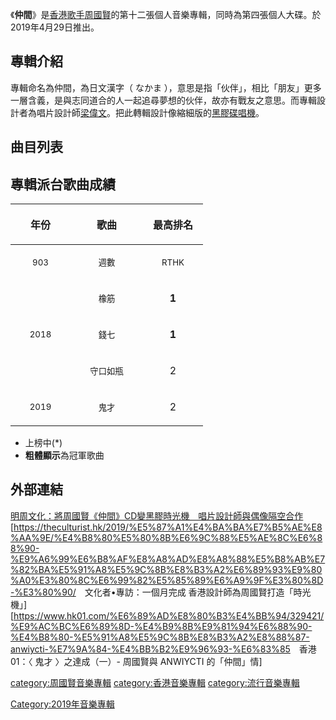 {{No footnotes|time=2021-01-01T07:58:52+00:00}}
{{Album infobox | <!-- See Wikipedia:WikiProject_Albums -->
| Name        = 仲間
| Type        = 錄音室專輯
| Artist      = [[周國賢|周國賢]]
| Cover       = 
| Released    = 2019年4月24日
| Recorded    = 2018年—2019年
| Genre       = [[粵語流行音樂|粵語流行音樂]]
| Length      = 48:28
| Label       = [[矇朧眼|矇朧眼]]<br>[[維高文化|維高文化]]
| Last album  = [[We_Are_Made_of_Stars|We Are Made of Stars]]<br>（2017年）
| This album  = '''仲間'''<br>（2019年）
| Next album  = 暫無
}}

《'''仲間'''》是[[香港|香港]][[歌手|歌手]][[周國賢|周國賢]]的第十二張個人音樂專輯，同時為第四張個人大碟。於2019年4月29日推出。

==專輯介紹==
專輯命名為仲間，為日文漢字（ なかま ），意思是指「伙伴」，相比「朋友」更多一層含義，是與志同道合的人一起追尋夢想的伙伴，故亦有戰友之意思。而專輯設計者為唱片設計師[[梁偉文_(唱片設計師)|梁偉文]]。把此轉輯設計像縮細版的[[黑膠碟|黑膠碟]][[唱機|唱機]]。

==曲目列表==
{{tracklist
| headline = 
| total_length = 48:28

| title1 = 去他***的世界
| music1 = [[周國賢|周國賢]]
| lyrics1 = [[林若寧|林若寧]]
| arranger1 = [[Edward_Chiu|Edward Chiu]]
| producer1 = 周國賢、Edward Chiu
| longnote1 = 
| length1 = 4:24

| title2 = 錢七
| music2 = [[黃曉暉|Goro Wong]]
| lyrics2 = [[藍奕邦|藍奕邦]]
| arranger2 = Goro Wong
| producer2 = Goro Wong
| longnote2 = 
| length2 = 3:23

| title3 = 鬼才
| music3 = [[貝祖貽_(香港)|Joey Pui]]
| lyrics3 = 藍奕邦
| arranger3 = [[A_New_World_If_You_Can_Take_It|A New World If You Can Take It]]
| producer3 = A New World If You Can Take It
| longnote3 = 
| length3 = 3:24

| title4 = 橡筋
| music4 = 周國賢
| lyrics4 = [[李倩菱|李倩菱]]
| arranger4 = 周國賢
| producer4 = 周國賢
| longnote4 = 
| length4 = 4:44

| title5 = 凡夫的樂章
| music5 = 周國賢
| lyrics5 = 李倩菱
| arranger5 = 周國賢
| producer5 = 周國賢
| longnote5 = 舞台劇《[[陪著你走|陪著你走]]》插曲、原曲名：《音樂信仰》
| length5 = 4:55

| title6 = 黑歷史
| music6 = 周國賢
| lyrics6 = [[陳煩|陳煩]]、[[林菲|林菲]]、林若寧
| arranger6 = 周國賢
| producer6 = 周國賢
| longnote6 = 原創故事《[[EX-FILE|EX-FILE]]》主題曲
| length6 = 3:05

| title7 = 鑿壁偷光
| music7 = 周國賢
| lyrics7 = [[陳心遙|陳心遙]]
| arranger7 = 周國賢
| producer7 = 周國賢
| longnote7 = 電影《[[熱唱吧|熱唱吧]]》插曲
| length7 = 2:54

| title8 = 守口如瓶
| music8 = 藍奕邦
| lyrics8 = 藍奕邦
| arranger8 = Goro Wong
| producer8 = 周國賢、Goro Wong
| longnote8 = 
| length8 = 3:23

| title9 = The Flux Capacitor
| music9 = 周國賢
| lyrics9 = 
| arranger9 = 周國賢
| producer9 = 周國賢
| longnote9 = 
| length9 = 18:16

| title10 = Shine Like A Star
| music10 = 周國賢
| lyrics10 = 周國賢
| arranger10 = 
| producer10 = 
| longnote10 = 附在《The Flux Capacitor》的Hidden Track內
| length10 = 
}}

== 專輯派台歌曲成績 ==
{| class="wikitable"
!align="center" rowspan="2" | 年份
!align="center" rowspan="2" | 歌曲
!align="center" colspan="8" | 最高排名
|-
!width="80"|<small>903</small> !! width="100"|<small>週數</small> !! width="80"|<small>RTHK</small> !! width="100"|<small>週數</small> !! width="80"|<small>997</small> !! width="100"|<small>週數</small> !! width="80"|<small>TVB</small> !! width="100"|<small>週數</small>
|-
|align="center" rowspan="3"|<small>2018</small> ||align="center"| <small>橡筋</small> ||align="center"| '''1''' ||align="center"| 10 ||align="center"| - ||align="center"| - ||align="center"| - ||align="center"| - ||align="center"| - ||align="center"| -
|-
|align="center"| <small>錢七</small> ||align="center"| '''1''' ||align="center"| 13 ||align="center"| - ||align="center"| - ||align="center"| 2 ||align="center"| 3 ||align="center"| - ||align="center"| -
|-
|align="center"| <small>守口如瓶</small> ||align="center"| 2 ||align="center"| 4 ||align="center"| '''1''' ||align="center"| 4 ||align="center"| '''1''' ||align="center"| 6 ||align="center"| - ||align="center"| -
|-
|align="center"|<small>2019</small> ||align="center"| <small>鬼才</small> ||align="center"| 2 ||align="center"| 5 ||align="center"| 3 ||align="center"| 5 ||align="center"| 5 ||align="center"| 3 ||align="center"| - ||align="center"| -
|}

*上榜中(*)
*'''粗體顯示'''為冠軍歌曲


==外部連結==
[https://www.mpweekly.com/culture/%e5%94%b1%e7%89%87-%e8%a8%ad%e8%a8%88-cd-112698 明周文化：將周國賢《仲間》CD變黑膠時光機　唱片設計師與偶像隔空合作] {{Wayback|url=https://www.mpweekly.com/culture/%e5%94%b1%e7%89%87-%e8%a8%ad%e8%a8%88-cd-112698 |date=20201024062859 }}
<br>[https://theculturist.hk/2019/%E5%87%A1%E4%BA%BA%E7%B5%AE%E8%AA%9E/%E4%B8%80%E5%80%8B%E6%9C%88%E5%AE%8C%E6%88%90-%E9%A6%99%E6%B8%AF%E8%A8%AD%E8%A8%88%E5%B8%AB%E7%82%BA%E5%91%A8%E5%9C%8B%E8%B3%A2%E6%89%93%E9%80%A0%E3%80%8C%E6%99%82%E5%85%89%E6%A9%9F%E3%80%8D-%E3%80%90/　文化者•專訪：一個月完成 香港設計師為周國賢打造「時光機」]
<br>[https://www.hk01.com/%E6%89%AD%E8%80%B3%E4%BB%94/329421/%E9%AC%BC%E6%89%8D-%E4%B9%8B%E9%81%94%E6%88%90-%E4%B8%80-%E5%91%A8%E5%9C%8B%E8%B3%A2%E8%88%87-anwiycti-%E7%9A%84-%E4%BB%B2%E9%96%93-%E6%83%85　香港01：〈 鬼才 〉之達成（一）- 周國賢與 ANWIYCTI 的「仲間」情] {{Wayback|url=https://www.hk01.com/%E6%89%AD%E8%80%B3%E4%BB%94/329421/%E9%AC%BC%E6%89%8D-%E4%B9%8B%E9%81%94%E6%88%90-%E4%B8%80-%E5%91%A8%E5%9C%8B%E8%B3%A2%E8%88%87-anwiycti-%E7%9A%84-%E4%BB%B2%E9%96%93-%E6%83%85 |date=20191114213337 }}


[[category:周國賢音樂專輯|category:周國賢音樂專輯]]
[[Category:2019年音樂專輯|Category:2019年音樂專輯]]
[[category:香港音樂專輯|category:香港音樂專輯]]
[[category:流行音樂專輯|category:流行音樂專輯]]